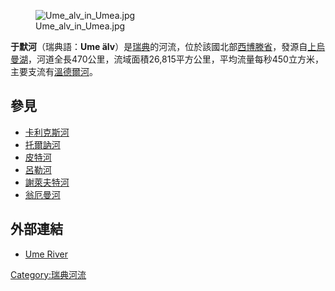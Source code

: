 [[Image:Ume_alv_in_Umea.jpg|right]]

'''于默河'''（瑞典語：'''Ume älv'''）是[[瑞典|瑞典]]的河流，位於該國北部[[西博滕省|西博滕省]]，發源自[[上烏曼湖|上烏曼湖]]，河道全長470公里，流域面積26,815平方公里，平均流量每秒450立方米，主要支流有[[溫德爾河|溫德爾河]]。

== 參見 ==
* [[卡利克斯河|卡利克斯河]]
* [[托爾訥河|托爾訥河]]
* [[皮特河|皮特河]]
* [[呂勒河|呂勒河]]
* [[謝萊夫特河|謝萊夫特河]]
* [[翁厄曼河|翁厄曼河]]

==外部連結==
{{commons category|Ume River}}

*[https://web.archive.org/web/20060114134214/http://www.umealven.com/ Ume River]

{{Sweden-geo-stub}}
[[Category:瑞典河流|Category:瑞典河流]]